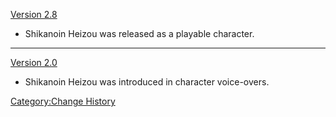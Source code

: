 [[Version 2.8]]
* Shikanoin Heizou was released as a playable character.
----
[[Version 2.0]]
* Shikanoin Heizou was introduced in character voice-overs.
<noinclude>[[Category:Change History]]</noinclude>